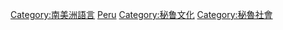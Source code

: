 {{Commons category|Languages of Peru}}

[[Category:南美洲語言|Category:南美洲語言]]
[[Category:各國語言|Peru]]
[[Category:秘鲁文化|Category:秘鲁文化]]
[[Category:秘魯社會|Category:秘魯社會]]